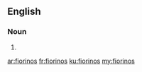 ==English==

===Noun===
{{head|en|noun plural form}}

# {{plural of|fiorino|lang=en}}

[[ar:fiorinos]]
[[fr:fiorinos]]
[[ku:fiorinos]]
[[my:fiorinos]]